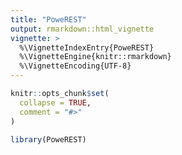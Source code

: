 ```yaml
---
title: "PoweREST"
output: rmarkdown::html_vignette
vignette: >
  %\VignetteIndexEntry{PoweREST}
  %\VignetteEngine{knitr::rmarkdown}
  %\VignetteEncoding{UTF-8}
---
```


```r
knitr::opts_chunk$set(
  collapse = TRUE,
  comment = "#>"
)
```

```r
library(PoweREST)
```
